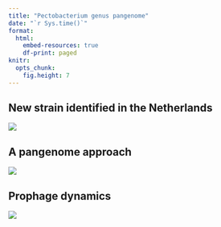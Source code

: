 ```yaml
---
title: "Pectobacterium genus pangenome"
date: "`r Sys.time()`"
format: 
  html: 
    embed-resources: true
    df-print: paged
knitr: 
  opts_chunk:
    fig.height: 7
---
```


## New strain identified in the Netherlands

![](../../reports/graphic/graphic_1.png)



## A pangenome approach

![](../../reports/graphic/graphic_2.png)



## Prophage dynamics

![](../../reports/graphic/graphic_3.png)
